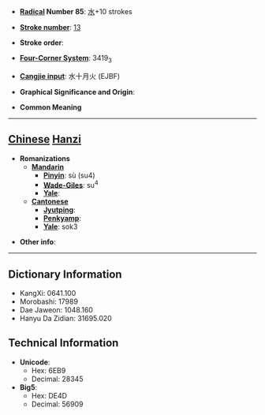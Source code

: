 * '''[[Wiktionary:Chinese radical index| Radical]] Number 85''': [[Wiktionary:Chinese radical index 水|水]]+10 strokes

* '''[[Wiktionary:Chinese total strokes index|Stroke number]]''': [[Wiktionary:Chinese total strokes index 13|13]]

* '''Stroke order''': 

* '''[[Wiktionary:Chinese four corner index|Four-Corner System]]''': 3419<sub>3</sub>

* '''[[Wiktionary:Chinese Cangjie index|Cangjie input]]''': 水十月火 (EJBF)

* '''Graphical Significance and Origin''': 

* '''Common Meaning'''

----

== [[Chinese]] [[Hanzi]] ==

* '''Romanizations'''
** '''[[Mandarin]]'''
*** '''[[Pinyin]]''': sù (su4)
*** '''[[Wade-Giles]]''': su<sup>4</sup>
*** '''[[Yale]]''': 
** '''[[Cantonese]]'''
*** '''[[Jyutping]]''':
*** '''[[Penkyamp]]''': 
*** '''[[Yale]]''': sok3

* '''Other info''': 

----

== Dictionary Information ==

* KangXi: 0641.100
* Morobashi: 17989
* Dae Jaweon: 1048.160
* Hanyu Da Zidian: 31695.020

== Technical Information ==

* '''Unicode''':
** Hex: 6EB9
** Decimal: 28345
* '''Big5''':
** Hex: DE4D
** Decimal: 56909